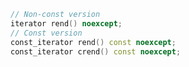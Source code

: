 ```cpp
// Non-const version
iterator rend() noexcept;
// Const version
const_iterator rend() const noexcept;
const_iterator crend() const noexcept;
```
